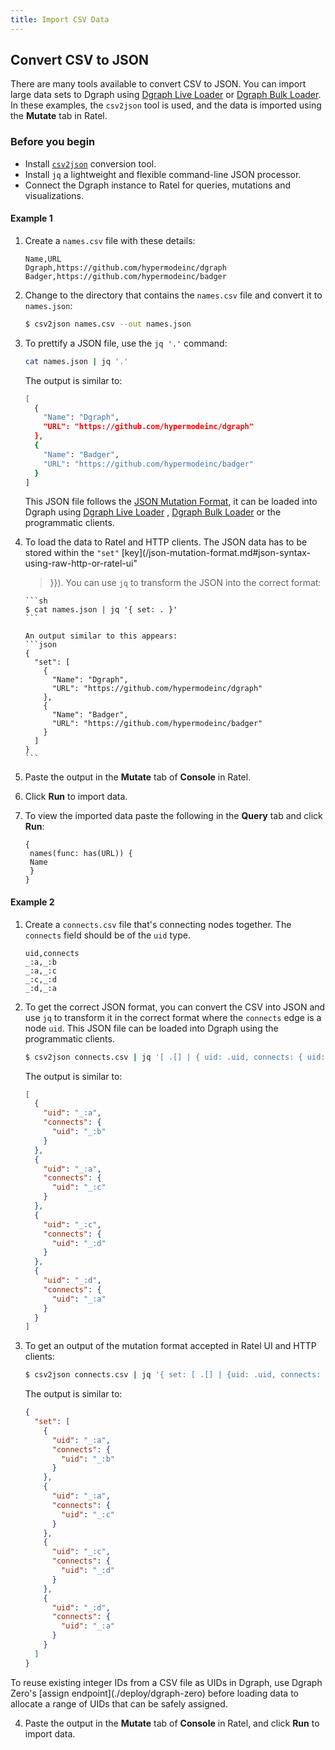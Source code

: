 ```yaml
---
title: Import CSV Data
---
```


## Convert CSV to JSON

There are many tools available to convert CSV to JSON. You can import large data
sets to Dgraph using [Dgraph Live Loader](./live-loader) or
[Dgraph Bulk Loader](./bulk-loader). In these examples, the `csv2json` tool is
used, and the data is imported using the **Mutate** tab in Ratel.

### Before you begin

- Install [`csv2json`](https://www.npmjs.com/package/csv2json) conversion tool.
- Install `jq` a lightweight and flexible command-line JSON processor.
- Connect the Dgraph instance to Ratel for queries, mutations and
  visualizations.

#### Example 1

1.  Create a `names.csv` file with these details:

    ```csv
    Name,URL
    Dgraph,https://github.com/hypermodeinc/dgraph
    Badger,https://github.com/hypermodeinc/badger
    ```

2.  Change to the directory that contains the `names.csv` file and convert it to
    `names.json`:

    ```sh
    $ csv2json names.csv --out names.json
    ```

3.  To prettify a JSON file, use the `jq '.'` command:

    ```sh
    cat names.json | jq '.'
    ```

    The output is similar to:

    ```sh
    [
      {
        "Name": "Dgraph",
        "URL": "https://github.com/hypermodeinc/dgraph"
      },
      {
        "Name": "Badger",
        "URL": "https://github.com/hypermodeinc/badger"
      }
    ]
    ```

    This JSON file follows the [JSON Mutation Format](/json-mutation-format), it
    can be loaded into Dgraph using [Dgraph Live Loader](./live-loader) ,
    [Dgraph Bulk Loader](/bulk-loader) or the programmatic clients.

4.  To load the data to Ratel and HTTP clients. The JSON data has to be stored
    within the `"set"`
    [key](/json-mutation-format.md#json-syntax-using-raw-http-or-ratel-ui"

    > }}). You can use `jq` to transform the JSON into the correct format:

        ```sh
        $ cat names.json | jq '{ set: . }'
        ```

        An output similar to this appears:
        ```json
        {
          "set": [
            {
              "Name": "Dgraph",
              "URL": "https://github.com/hypermodeinc/dgraph"
            },
            {
              "Name": "Badger",
              "URL": "https://github.com/hypermodeinc/badger"
            }
          ]
        }
        ```

5.  Paste the output in the **Mutate** tab of **Console** in Ratel.
6.  Click **Run** to import data.
7.  To view the imported data paste the following in the **Query** tab and click
    **Run**:

    ```dql
    {
     names(func: has(URL)) {
     Name
     }
    }
    ```

#### Example 2

1.  Create a `connects.csv` file that's connecting nodes together. The
    `connects` field should be of the `uid` type.

    ```csv
    uid,connects
    _:a,_:b
    _:a,_:c
    _:c,_:d
    _:d,_:a
    ```

2.  To get the correct JSON format, you can convert the CSV into JSON and use
    `jq` to transform it in the correct format where the `connects` edge is a
    node `uid`. This JSON file can be loaded into Dgraph using the programmatic
    clients.

    ```sh
    $ csv2json connects.csv | jq '[ .[] | { uid: .uid, connects: { uid: .connects } } ]'
    ```

    The output is similar to:

    ```json
    [
      {
        "uid": "_:a",
        "connects": {
          "uid": "_:b"
        }
      },
      {
        "uid": "_:a",
        "connects": {
          "uid": "_:c"
        }
      },
      {
        "uid": "_:c",
        "connects": {
          "uid": "_:d"
        }
      },
      {
        "uid": "_:d",
        "connects": {
          "uid": "_:a"
        }
      }
    ]
    ```

3.  To get an output of the mutation format accepted in Ratel UI and HTTP
    clients:

    ```sh
    $ csv2json connects.csv | jq '{ set: [ .[] | {uid: .uid, connects: { uid: .connects } } ] }'
    ```

    The output is similar to:

    ```json
    {
      "set": [
        {
          "uid": "_:a",
          "connects": {
            "uid": "_:b"
          }
        },
        {
          "uid": "_:a",
          "connects": {
            "uid": "_:c"
          }
        },
        {
          "uid": "_:c",
          "connects": {
            "uid": "_:d"
          }
        },
        {
          "uid": "_:d",
          "connects": {
            "uid": "_:a"
          }
        }
      ]
    }
    ```

<Note>
  To reuse existing integer IDs from a CSV file as UIDs in Dgraph, use Dgraph
  Zero's [assign endpoint](./deploy/dgraph-zero) before loading data to allocate
  a range of UIDs that can be safely assigned.
</Note>

4.  Paste the output in the **Mutate** tab of **Console** in Ratel, and click
    **Run** to import data.
